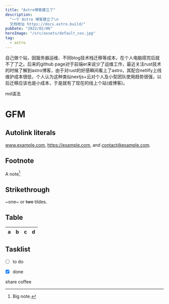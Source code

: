 ```yaml
---
title: "Astro博客建立了"
description: 
  "一个 Astro 博客建立了\n
  文档地址 https://docs.astro.build/"
pubDate: "2022/02/06"
heroImage: "/src/assets/default_cov.jpg"
tag:
  - astro
---
```


自己做个站，因服务器运维、不同blog技术栈迁移等成本，在个人电脑搭完后就不了了之。后来的github page对于前端er来说少了运维工作，最近关注rust技术的时候了解到astro博客，由于对rust的好感瞬间看上了astro，其配合netlify上线维护成本很低，个人认为这种类似nextjs+云对个人及小型团队使用趋势很强，以后迁移应该也是小成本，于是就有了现在的线上个站(或博客)。  

md语法  
# GFM

## Autolink literals

www.example.com, https://example.com, and contact@example.com.

## Footnote

A note[^1]

[^1]: Big note.

## Strikethrough

~one~ or ~~two~~ tildes.

## Table

| a | b  |  c |  d  |
| - | :- | -: | :-: |

## Tasklist

* [ ] to do
* [x] done


share coffee  
